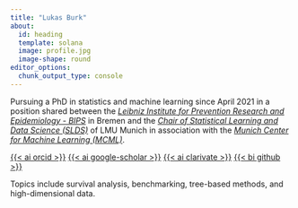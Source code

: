 ```yaml
---
title: "Lukas Burk"
about:
  id: heading
  template: solana
  image: profile.jpg
  image-shape: round
editor_options: 
  chunk_output_type: console
---
```


::: {#heading}
Pursuing a PhD in statistics and machine learning since April 2021 in a position shared between 
the [*Leibniz Institute for Prevention Research and Epidemiology - BIPS*](https://www.bips-institut.de) in Bremen 
and the [*Chair of Statistical Learning and Data Science (SLDS)*](https://www.slds.stat.uni-muenchen.de) of LMU Munich 
in association with the [*Munich Center for Machine Learning (MCML)*](https://mcml.ai/).

::: about-links
[{{< ai orcid >}}](https://orcid.org/0000-0001-7528-3795)
[{{< ai google-scholar >}}](https://scholar.google.com/citations?user=zcITcLUAAAAJ)
[{{< ai clarivate >}}](https://www.webofscience.com/wos/author/record/ACB-4594-2022)
[{{< bi github >}}](https://github.com/jemus42)
:::

Topics include survival analysis, benchmarking, tree-based methods, and high-dimensional data.

<!---
## Education

-   University of Bremen\
    M. Sc.
    in Medical Biometry / Biostatistics\
    Sep 2018 -- Feb 2021

-   University of Bremen\
    B. A.
    in Public Health\
    Sep 2014 -- Sep 2018
-->

:::
